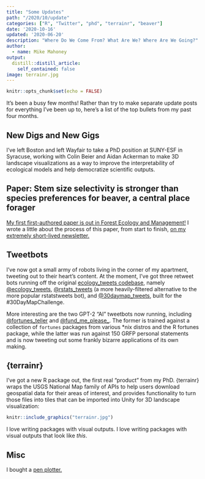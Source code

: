 ```yaml
---
title: "Some Updates"
path: "/2020/10/update"
categories: ["R", "Twitter", "phd", "terrainr", "beaver"]
date: '2020-10-16'
updated: '2020-06-20'
description: "Where Do We Come From? What Are We? Where Are We Going?"
author:
  - name: Mike Mahoney
output:
  distill::distill_article:
    self_contained: false
image: terrainr.jpg
---
```



```r
knitr::opts_chunk$set(echo = FALSE)
```

It's been a busy few months! Rather than try to make separate update posts for everything I've been up to, here's a list of the top bullets from my past four months.

## New Digs and New Gigs

I've left Boston and left Wayfair to take a PhD position at SUNY-ESF in Syracuse, working with Colin Beier and Aidan Ackerman to make 3D landscape visualizations as a way to improve the interpretability of ecological models and help democratize scientific outputs. 


## Paper: Stem size selectivity is stronger than species preferences for beaver, a central place forager

[My first first-authored paper is out in Forest Ecology and Management!](https://www.sciencedirect.com/science/article/abs/pii/S0378112720311002) I wrote a little about the process of this paper, from start to finish, [on my extremely short-lived newsletter.](https://systematica.substack.com/p/the-making-of)


## Tweetbots

I've now got a small army of robots living in the corner of my apartment, tweeting out to their heart's content. At the moment, I've got three retweet bots running off the original [ecology_tweets codebase](https://github.com/mikemahoney218/retweet_bot), namely [@ecology_tweets](https://twitter.com/ecology_tweets), [@rstats_tweets](https://twitter.com/rstats_tweets) (a more heavily-filtered alternative to the more popular rstatstweets bot), and [@30daymap_tweets](https://twitter.com/30daymap_tweets), built for the \#30DayMapChallenge.

More interesting are the two GPT-2 "AI" tweetbots now running, including [@fortunes_teller](https://twitter.com/fortunes_teller) and [@fund_me_please_](https://twitter.com/fund_me_please_). The former is trained against a collection of `fortunes` packages from various *nix distros and the R fortunes package, while the latter was run against 150 GRFP personal statements and is now tweeting out some frankly bizarre applications of its own making.


## {terrainr}

I've got a new R package out, the first real "product" from my PhD. {terrainr} wraps the USGS National Map family of APIs to help users download geospatial data for their areas of interest, and provides functionality to turn those files into tiles that can be imported into Unity for 3D landscape visualization:

```r
knitr::include_graphics("terrainr.jpg")
```

I love writing packages with visual outputs. I love writing packages with visual outputs that look like _this_. 


## Misc

I bought a [pen plotter.](https://www.instagram.com/p/CDJVN-JlB5R/)
